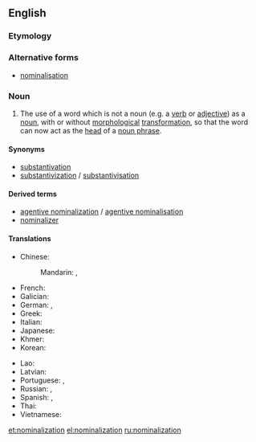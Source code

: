 ==English==
{{wikipedia}}

===Etymology===
{{suffix|nominal|ization|lang=en}}

===Alternative forms===
* [[nominalisation]] {{qualifier|Non-Oxford British spelling}}

===Noun===
{{en-noun}} {{tcx|American spelling|Oxford British spelling|lang=en}}

# {{context|linguistics|lang=en}} The use of a word which is not a noun (e.g. a [[verb]] or [[adjective]]) as a [[noun]], with or without [[morphological]] [[transformation]], so that the word can now act as the [[head]] of a [[noun phrase]].

====Synonyms====
* [[substantivation]]
* [[substantivization]] / [[substantivisation]]

====Derived terms====
* [[agentive nominalization]] / [[agentive nominalisation]]
* [[nominalizer]]

====Translations====
{{trans-top|use of a verb or an adjective as a noun}}
* Chinese:
*: Mandarin: {{t|cmn|名詞化|sc=Hani}}, {{t+|cmn|名词化|tr=míngcíhuà|sc=Hani}}
* French: {{t+|fr|substantivation|f}}
* Galician: {{t+|gl|substantivación|f}}
* German: {{t|de|Hauptwortbildung|f}}, {{t+|de|Substantivierung|f}}
* Greek: {{t+|el|ουσιαστικοποίηση|f|sc=Grek}}
* Italian: {{t+|it|sostantivazione}}
* Japanese: {{t|ja|名詞化|tr=めいしか, meishika}}
* Khmer: {{t-needed|km}}
* Korean: {{t-needed|ko}}
{{trans-mid}}
* Lao: {{t-needed|lo}}
* Latvian: {{t|lv|nominalizācija|f}}
* Portuguese: {{t+|pt|substantivação|f}}, {{t|pt|nominalização|f}}
* Russian: {{t+|ru|субстантива́ция|f}}, {{t+|ru|номинализа́ция|f}}
* Spanish: {{t+|es|substantivación|f}}, {{t+|es|nominalización|f}}
* Thai: {{t-needed|th}}
* Vietnamese: {{t|vi|danh từ hoá}}
{{trans-bottom}}

[[et:nominalization]]
[[el:nominalization]]
[[ru:nominalization]]